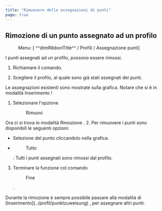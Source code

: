 ```yaml
---
title: "Rimuovere delle assegnazioni di punti"
page: true
---
```

## Rimozione di un punto assegnato ad un profilo 
 <Menu> Menu: [ ^^dtmRibbonTitle^^ / Profili / Assegnazione punti] </Menu> 

I punti assegnati ad un profilo, possono essere rimossi.


1. Richiamare il comando.

2. Scegliere il profilo, al quale sono gi&#224; stati assegnati dei punti. 



<Success>
Le assegnazioni esistenti sono mostrate sulla grafica.
</Success>

<Warning>
Notare che si &#232; in modalit&#224;  <Italic> Inserimento </Italic> !
</Warning>


1. Selezionare l&#39;opzione <Menu>Rimuovi</Menu> 

<Success>
Ora ci si trova in modalit&#224; 
 <Italic> Rimozione
 </Italic> .

</Success>
2. Per rimuovere i punti sono disponibili le seguenti opzioni:

- Selezione del punto cliccandolo nella grafica.

- <Menu>Tutto</Menu> : Tutti i punti assegnati sono rimossi dal profilo.



3. Terminare la funzione col comando <Menu>Fine</Menu> .




<Success>
Durante la rimozione &#232; sempre possibile passare alla modalit&#224; di   <Italic> [Inserimento](../profil/punktzuweisung)
 </Italic> , per assegnare altri punti.
</Success>
